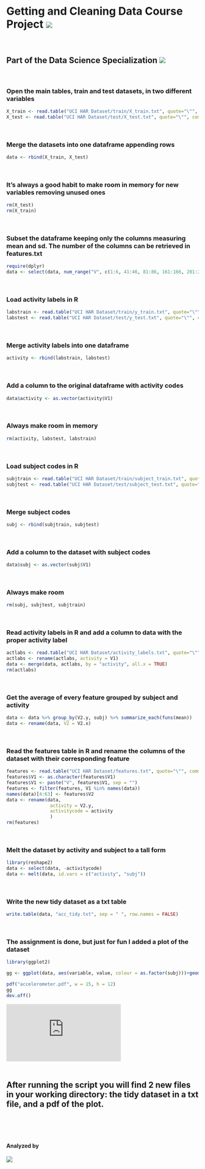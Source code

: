 
# Getting and Cleaning Data Course Project        ![](https://d3njjcbhbojbot.cloudfront.net/api/utilities/v1/imageproxy/https://d15cw65ipctsrr.cloudfront.net/6f/15f08069b611e39470db7b8aaabceb/ObtainingData.jpg?auto=format&dpr=1&w=100&h=100&fit=fill&bg=FFF)
&nbsp;
&nbsp;  

## Part of the Data Science Specialization        ![](https://d3njjcbhbojbot.cloudfront.net/api/utilities/v1/imageproxy/https://s3.amazonaws.com/coursera/specializations/jhudatascience/logo_small.png?auto=format&dpr=1&w=100&h=100&fit=fill&bg=FFF)
&nbsp;  

### Open the main tables, train and test datasets, in two different variables

```r
X_train <- read.table("UCI HAR Dataset/train/X_train.txt", quote="\"", comment.char="")
X_test <- read.table("UCI HAR Dataset/test/X_test.txt", quote="\"", comment.char="")
```
&nbsp;  

### Merge the datasets into one dataframe appending rows

```r
data <- rbind(X_train, X_test)
```
&nbsp;  

### It's always a good habit to make room in memory for new variables removing unused ones

```r
rm(X_test)
rm(X_train)
```
  
&nbsp;  

### Subset the dataframe keeping only the columns measuring mean and sd. The number of the columns can be retrieved in features.txt

```r
require(dplyr)
data <- select(data, num_range("V", c(1:6, 41:46, 81:86, 161:166, 201:202, 214:215, 227:228, 240:241, 253:254, 266:271, 345:350, 424:429, 503:504, 516:517, 529:530, 542:543), width = 1))
```
&nbsp;  

### Load activity labels in R
```r
labstrain <- read.table("UCI HAR Dataset/train/y_train.txt", quote="\"", comment.char="")
labstest <- read.table("UCI HAR Dataset/test/y_test.txt", quote="\"", comment.char="")
```
&nbsp;  

### Merge activity labels into one dataframe
```r
activity <- rbind(labstrain, labstest)
```
&nbsp;  

### Add a column to the original dataframe with activity codes
```r
data$activity <- as.vector(activity$V1)
```
&nbsp;  

### Always make room in memory
```r
rm(activity, labstest, labstrain)
```
&nbsp;  

### Load subject codes in R
```r
subjtrain <- read.table("UCI HAR Dataset/train/subject_train.txt", quote="\"", comment.char="")
subjtest <- read.table("UCI HAR Dataset/test/subject_test.txt", quote="\"", comment.char="")
```
&nbsp;  

### Merge subject codes
```r
subj <- rbind(subjtrain, subjtest)
```
&nbsp;  

### Add a column to the dataset with subject codes
```r
data$subj <- as.vector(subj$V1)
```
&nbsp;  

### Always make room
```r
rm(subj, subjtest, subjtrain)
```
&nbsp;  

### Read activity labels in R and add a column to data with the proper activity label
```r
actlabs <- read.table("UCI HAR Dataset/activity_labels.txt", quote="\"", comment.char="")
actlabs <- rename(actlabs, activity = V1)
data <- merge(data, actlabs, by = "activity", all.x = TRUE)
rm(actlabs)
```
&nbsp;  

### Get the average of every feature grouped by subject and activity
```r
data <- data %>% group_by(V2.y, subj) %>% summarize_each(funs(mean))
data <- rename(data, V2 = V2.x)
```
&nbsp;  

### Read the features table in R and rename the columns of the dataset with their corresponding feature
```r
features <- read.table("UCI HAR Dataset/features.txt", quote="\"", comment.char="", stringsAsFactors=FALSE)
features$V1 <- as.character(features$V1)
features$V1 <- paste("V", features$V1, sep = "")
features <- filter(features, V1 %in% names(data))
names(data)[4:63] <- features$V2
data <- rename(data, 
                activity = V2.y,
                activitycode = activity
                )
rm(features)
```
&nbsp;  

### Melt the dataset by activity and subject to a tall form
```r
library(reshape2)
data <- select(data, -activitycode)
data <- melt(data, id.vars = c("activity", "subj"))
```
&nbsp;  

### Write the new tidy dataset as a txt table
```r
write.table(data, "acc_tidy.txt", sep = " ", row.names = FALSE)
```
&nbsp;  

### The assignment is done, but just for fun I added a plot of the dataset
```r
library(ggplot2)

gg <- ggplot(data, aes(variable, value, colour = as.factor(subj)))+geom_point()+facet_wrap(~activity)+theme(legend.position = "none", axis.text.x = element_blank(), panel.grid = element_blank(), panel.background = element_blank(), axis.ticks.x = element_blank())

pdf("accelerometer.pdf", w = 15, h = 12)
gg
dev.off()
```

![](https://github.com/alanmarazzi/gettingandcleaningdata/raw/master/accelerometer.pdf)
&nbsp;  
&nbsp;  

## After running the script you will find 2 new files in your working directory: the tidy dataset in a txt file, and a pdf of the plot.
&nbsp;  
&nbsp;  
&nbsp;  


#### Analyzed by  
![](https://raw.githubusercontent.com/alanmarazzi/gettingandcleaningdata/master/LogoAM.png)


